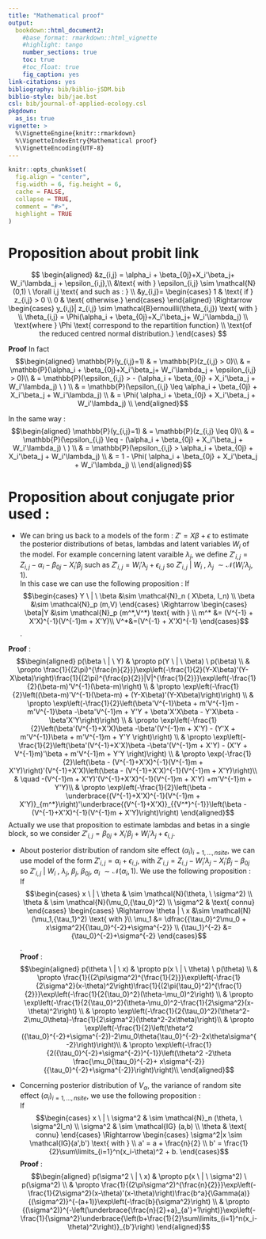 ```yaml
---
title: "Mathematical proof"
output:
  bookdown::html_document2:
    #base_format: rmarkdown::html_vignette
    #highlight: tango
    number_sections: true
    toc: true
    #toc_float: true
    fig_caption: yes
link-citations: yes
bibliography: bib/biblio-jSDM.bib
biblio-style: bib/jae.bst
csl: bib/journal-of-applied-ecology.csl
pkgdown:
  as_is: true
vignette: >
  %\VignetteEngine{knitr::rmarkdown}
  %\VignetteIndexEntry{Mathematical proof}
  %\VignetteEncoding{UTF-8}
---
```



```r
knitr::opts_chunk$set(
  fig.align = "center",
  fig.width = 6, fig.height = 6,
  cache = FALSE,
  collapse = TRUE,
  comment = "#>",
  highlight = TRUE
)
```
# Proposition about probit link 
$$
\begin{aligned}
&z_{i,j} = \alpha_i + \beta_{0j}+X_i'\beta_j+ W_i'\lambda_j + \epsilon_{i,j},\\
&\text{ with } \epsilon_{i,j} \sim \mathcal{N}(0,1) \ \forall i,j  \text{ and such as : } \\
&y_{i,j}=
\begin{cases}
1 & \text{ if } z_{i,j} > 0 \\
0 &  \text{ otherwise.}
\end{cases} 
\end{aligned}
\Rightarrow  
\begin{cases}
y_{i,j}| z_{i,j} \sim \mathcal{B}ernouilli(\theta_{i,j}) \text{ with } \\
\theta_{i,j} = \Phi(\alpha_i + \beta_{0j}+X_i'\beta_j+ W_i'\lambda_j) \\
\text{where } \Phi \text{ correspond to the repartition function} \\
\text{of the reduced centred normal distribution.}
\end{cases}
$$

**Proof**
In fact 
$$\begin{aligned}
\mathbb{P}(y_{i,j}=1) & = \mathbb{P}(z_{i,j} > 0)\\
& = \mathbb{P}(\alpha_i + \beta_{0j}+X_i'\beta_j+ W_i'\lambda_j + \epsilon_{i,j} > 0)\\
& = \mathbb{P}(\epsilon_{i,j} > - (\alpha_i + \beta_{0j} + X_i'\beta_j + W_i'\lambda_j) \ ) \\
& = \mathbb{P}(\epsilon_{i,j} \leq \alpha_i + \beta_{0j} + X_i'\beta_j + W_i'\lambda_j) \\
& = \Phi( \alpha_i + \beta_{0j} + X_i'\beta_j + W_i'\lambda_j) \\
\end{aligned}$$

In the same way : 
$$\begin{aligned}
\mathbb{P}(y_{i,j}=1) & = \mathbb{P}(z_{i,j} \leq 0)\\
& = \mathbb{P}(\epsilon_{i,j} \leq - (\alpha_i + \beta_{0j} + X_i'\beta_j + W_i'\lambda_j) \ ) \\
& = \mathbb{P}(\epsilon_{i,j} > \alpha_i + \beta_{0j} + X_i'\beta_j + W_i'\lambda_j) \\
& = 1 - \Phi( \alpha_i + \beta_{0j} + X_i'\beta_j + W_i'\lambda_j) \\
\end{aligned}$$


# Proposition about conjugate prior used :

- We can bring us back to a models of the form : $Z' = X\beta +\epsilon$ to estimate the posterior distributions of betas, lambdas and latent variables $W_i$ of the model. For example concerning latent varaible $\lambda_j$, we define $Z'_{i,j} = Z_{i,j} - \alpha_i - \beta_{0j} - X_i'\beta_j$ such as $Z'_{i,j} = W_i'\lambda_j +\epsilon_{i,j}$ so $Z'_{i,j} \ | \ W_i \ , \ \lambda_j \  \sim \mathcal{N}( W_i'\lambda_j,1)$.  
In this case we can use the following proposition :
If $$\begin{cases} 
Y \ | \ \beta &\sim \mathcal{N}_n ( X\beta, I_n) \\
\beta  &\sim \mathcal{N}_p (m,V)
\end{cases}
\Rightarrow \begin{cases}
\beta|Y &\sim \mathcal{N}_p (m^*,V^*) \text{ with }  \\
m^* &= (V^{-1} + X'X)^{-1}(V^{-1}m + X'Y)\\
V^*&=(V^{-1} + X'X)^{-1} 
\end{cases}$$.

**Proof** : 
$$\begin{aligned}
p(\beta \ | \ Y) & \propto  p(Y \ | \ \beta) \ p(\beta) \\
& \propto  \frac{1}{(2\pi)^{\frac{n}{2}}}\exp\left(-\frac{1}{2}(Y-X\beta)'(Y-X\beta)\right)\frac{1}{(2\pi)^{\frac{p}{2}}|V|^{\frac{1}{2}}}\exp\left(-\frac{1}{2}(\beta-m)'V^{-1}(\beta-m)\right) \\
& \propto \exp\left(-\frac{1}{2}\left((\beta-m)'V^{-1}(\beta-m) + (Y-X\beta)'(Y-X\beta)\right)\right) \\
& \propto \exp\left(-\frac{1}{2}\left(\beta'V^{-1}\beta + m'V^{-1}m - m'V^{-1}\beta -\beta'V^{-1}m + Y'Y + \beta'X'X\beta - Y'X\beta - \beta'X'Y\right)\right) \\
& \propto \exp\left(-\frac{1}{2}\left(\beta'(V^{-1}+X'X)\beta -\beta'(V^{-1}m + X'Y) - (Y'X + m'V^{-1})\beta + m'V^{-1}m + Y'Y \right)\right) \\
& \propto \exp\left(-\frac{1}{2}\left(\beta'(V^{-1}+X'X)\beta -\beta'(V^{-1}m + X'Y) - (X'Y + V^{-1}m)'\beta + m'V^{-1}m + Y'Y \right)\right) \\
& \propto \exp(-\frac{1}{2}\left(\beta - (V^{-1}+X'X)^{-1}(V^{-1}m + X'Y)\right)'(V^{-1}+X'X)\left(\beta - (V^{-1}+X'X)^{-1}(V^{-1}m + X'Y)\right)\\
& \quad -(V^{-1}m + X'Y)'(V^{-1}+X'X)^{-1}(V^{-1}m + X'Y) +m'V^{-1}m + Y'Y)\\
& \propto \exp\left(-\frac{1}{2}\left(\beta - \underbrace{(V^{-1}+X'X)^{-1}(V^{-1}m + X'Y)}_{m^*}\right)'\underbrace{(V^{-1}+X'X)}_{{V^*}^{-1}}\left(\beta - (V^{-1}+X'X)^{-1}(V^{-1}m + X'Y)\right)\right)
\end{aligned}$$
Actually we use that proposition to estimate lambdas and betas in a single block, so we consider $Z'_{i,j} = \beta_{0j} + X_i'\beta_j+ W_i'\lambda_j +\epsilon_{i,j}$. 

- About posterior distribution of random site effect $(\alpha_i)_{i=1,\dots,nsite}$, we can use model of the form $Z'_{i,j} =\alpha_i +\epsilon_{i,j}$, with $Z'_{i,j} = Z_{i,j} - W_i'\lambda_j - X_i'\beta_j- \beta_{0j}$ so $Z'_{i,j} \ | \ W_i \ , \ \lambda_j, \ \beta_j, \ \beta_{0j}, \ \alpha_i \ \sim \mathcal{N}(\alpha_i,1)$. We use the following proposition :  
If $$\begin{cases} 
x \ | \ \theta & \sim \mathcal{N}(\theta, \ \sigma^2) \\
\theta  & \sim \mathcal{N}(\mu_0,{\tau_0}^2) \\
\sigma^2 & \text{ connu}
\end{cases}
\begin{cases} 
\Rightarrow \theta | \ x &\sim \mathcal{N}(\mu_1,{\tau_1}^2) \text{ with }\\
\mu_1 &= \dfrac{{\tau_0}^2\mu_0 + x\sigma^2}{{\tau_0}^{-2}+\sigma^{-2}} \\
{\tau_1}^{-2} &={\tau_0}^{-2}+\sigma^{-2}
\end{cases}$$.  
**Proof** : 
$$\begin{aligned}
p(\theta \ | \ x) & \propto  p(x \ | \ \theta) \ p(\theta) \\
& \propto  \frac{1}{(2\pi\sigma^2)^{\frac{1}{2}}}\exp\left(-\frac{1}{2\sigma^2}(x-\theta)^2\right)\frac{1}{(2\pi{\tau_0}^2)^{\frac{1}{2}}}\exp\left(-\frac{1}{2{\tau_0}^2}(\theta-\mu_0)^2\right) \\
& \propto \exp\left(-\frac{1}{2{\tau_0}^2}(\theta-\mu_0)^2-\frac{1}{2\sigma^2}(x-\theta)^2\right) \\
& \propto \exp\left(-\frac{1}{2{\tau_0}^2}(\theta^2-2\mu_0\theta)-\frac{1}{2\sigma^2}(\theta^2-2x\theta)\right)\\
& \propto \exp\left(-\frac{1}{2}\left(\theta^2 ({\tau_0}^{-2}+\sigma^{-2})-2\mu_0\theta{\tau_0}^{-2}-2x\theta\sigma^{-2}\right)\right)\\
& \propto \exp\left(-\frac{1}{2({\tau_0}^{-2}+\sigma^{-2})^{-1}}\left(\theta^2 -2\theta \frac{\mu_0{\tau_0}^{-2}+ x\sigma^{-2}}{{\tau_0}^{-2}+\sigma^{-2}}\right)\right)\\
\end{aligned}$$

- Concerning posterior distribution of $V_{\alpha}$, the variance of random site effect $(\alpha_i)_{i=1,\dots,nsite}$, we use the following proposition :   
If $$\begin{cases} 
x \ | \ \sigma^2 & \sim \mathcal{N}_n (\theta, \ \sigma^2I_n) \\
\sigma^2  & \sim \mathcal{IG} (a,b) \\
\theta & \text{ connu}
\end{cases} \Rightarrow 
\begin{cases}
\sigma^2|x \sim \mathcal{IG}(a',b') \text{ with } \\
a' = a + \frac{n}{2} \\ 
b' = \frac{1}{2}\sum\limits_{i=1}^n(x_i-\theta)^2 + b. 
\end{cases}$$
**Proof** : 
$$\begin{aligned}
p(\sigma^2 \ | \ x) & \propto  p(x \ | \ \sigma^2) \ p(\sigma^2) \\
& \propto  \frac{1}{(2\pi\sigma^2)^{\frac{n}{2}}}\exp\left(-\frac{1}{2\sigma^2}(x-\theta)'(x-\theta)\right)\frac{b^a}{\Gamma(a)}{(\sigma^2)}^{-(a+1)}\exp\left(-\frac{b}{\sigma^2}\right) \\
& \propto {(\sigma^2)}^{-\left(\underbrace{\frac{n}{2}+a}_{a'}+1\right)}\exp\left(-\frac{1}{\sigma^2}\underbrace{\left(b+\frac{1}{2}\sum\limits_{i=1}^n(x_i-\theta)^2\right)}_{b'}\right)
\end{aligned}$$

